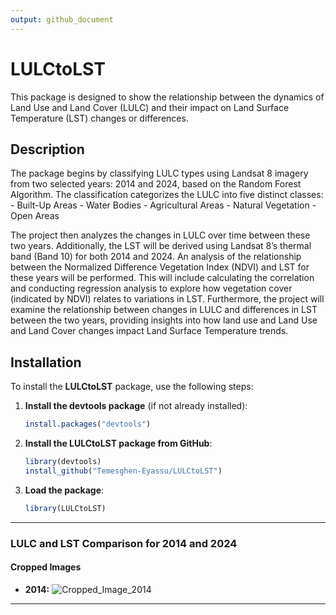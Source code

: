 ```yaml
---
output: github_document
---
```


# LULCtoLST

This package is designed to show the relationship between the dynamics of Land Use and Land Cover (LULC) and their impact on Land Surface Temperature (LST) changes or differences.

## Description

The package begins by classifying LULC types using Landsat 8 imagery from two selected years: 2014 and 2024, based on the Random Forest Algorithm. The classification categorizes the LULC into five distinct classes:
- Built-Up Areas
- Water Bodies
- Agricultural Areas
- Natural Vegetation
- Open Areas

The project then analyzes the changes in LULC over time between these two years. Additionally, the LST will be derived using Landsat 8’s thermal band (Band 10) for both 2014 and 2024. An analysis of the relationship between the Normalized Difference Vegetation Index (NDVI) and LST for these years will be performed. This will include calculating the correlation and conducting regression analysis to explore how vegetation cover (indicated by NDVI) relates to variations in LST. Furthermore, the project will examine the relationship between changes in LULC and differences in LST between the two years, providing insights into how land use and Land Use and Land Cover changes impact Land Surface Temperature trends.

## Installation

To install the **LULCtoLST** package, use the following steps:

1. **Install the devtools package** (if not already installed):

    ```r
    install.packages("devtools")
    ```

2. **Install the LULCtoLST package from GitHub**:

    ```r
    library(devtools)
    install_github("Temesghen-Eyassu/LULCtoLST")
    ```

3. **Load the package**:

    ```r
    library(LULCtoLST)
    ```

---

### **LULC and LST Comparison for 2014 and 2024**

#### Cropped Images
- **2014:** 
 ![Cropped_Image_2014](https://github.com/user-attachments/assets/45113c28-6d9a-4e72-81e2-30128a165375)

---




